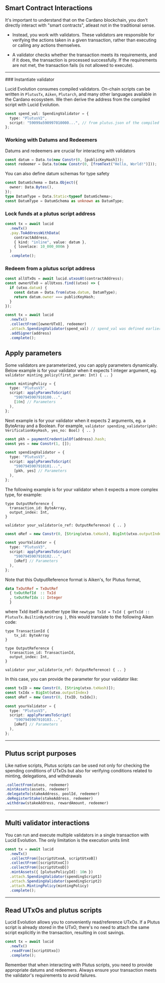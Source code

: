 
## Smart Contract Interactions

It's important to understand that on the Cardano blockchain, you don't directly interact with "smart contracts", atleast not in the traditional sense.

- Instead, you work with validators. These validators are responsible for verifying the actions taken in a given transaction, rather than executing or calling any actions themselves.

- A validator checks whether the transaction meets its requirements, and if it does, the transaction is processed successfully. If the requirements are not met, the transaction fails (is not allowed to execute).

---

<Steps>
### Instantiate validator

Lucid Evolution consumes compiled validators. On-chain scripts can be written in `PlutusTx`, `Aiken`, `Plutarch`, and many other languages available in the Cardano ecosystem. We then derive the address from the compiled script with Lucid Evolution.

```typescript
const spend_val: SpendingValidator = {
  type: "PlutusV2",
  script: "59099a590997010000...", // from plutus.json of the compiled contract code
};
```

### Working with Datums and Redeemers

Datums and redeemers are crucial for interacting with validators

```typescript
const datum = Data.to(new Constr(0, [publicKeyHash]));
const redeemer = Data.to(new Constr(0, [fromText("Hello, World!")]));
```

You can also define datum schemas for type safety

```typescript
const DatumSchema = Data.Object({
  owner: Data.Bytes(),
});
type DatumType = Data.Static<typeof DatumSchema>;
const DatumType = DatumSchema as unknown as DatumType;
```

### Lock funds at a plutus script address

```typescript
const tx = await lucid
  .newTx()
  .pay.ToAddressWithData(
    contractAddress,
    { kind: "inline", value: datum },
    { lovelace: 10_000_000n }
  )
  .complete();
```

### Redeem from a plutus script address

```typescript
const allUTxOs = await lucid.utxosAt(contractAddress);
const ownerUTxO = allUtxos.find((utxo) => {
  if (utxo.datum) {
    const datum = Data.from(utxo.datum, DatumType);
    return datum.owner === publicKeyHash;
  }
});

const tx = await lucid
  .newTx()
  .collectFrom([ownerUTxO], redeemer)
  .attach.SpendingValidator(spend_val) // spend_val was defined earlier
  .addSigner(address)
  .complete();
```

</Steps>

## Apply parameters

Some validators are parameterized, you can apply parameters dynamically.
Below example is for your validator when it expects 1 integer argument, eg. `validator minting_policy(first_param: Int) { .. }`
```typescript
const mintingPolicy = {
  type: "PlutusV3",
  script: applyParamsToScript(
    "5907945907910100...",
    [10n] // Parameters
  ),
};
```

Next example is for your validator when it expects 2 arguments, eg. a ByteArray and a Boolean.
For example, `validator spending_validator(pkh: VerificationKeyHash, yes_no: Bool) { .. }`
```typescript
const pkh = paymentCredentialOf(address).hash;
const yes = new Constr(1, []);

const spendingValidator = {
  type: "PlutusV3",
  script: applyParamsToScript(
    "5907945907910101...",
    [pkh, yes] // Parameters
  ),
};
```

The following example is for your validator when it expects a more complex type, for example:
```gleam
type OutputReference {
  transaction_id: ByteArray,
  output_index: Int,
}

validator your_validator(o_ref: OutputReference) { .. }
```
```typescript
const oRef = new Constr(0, [String(utxo.txHash), BigInt(utxo.outputIndex)]);

const yourValidator = {
  type: "PlutusV3",
  script: applyParamsToScript(
    "5907945907910102...",
    [oRef] // Parameters
  ),
};
```
Note that this OutputReference format is Aiken's, for Plutus format,
```haskell
data TxOutRef = TxOutRef
  { txOutRefId  :: TxId
  , txOutRefIdx :: Integer
  }
```
where TxId itself is another type like `newtype TxId = TxId { getTxId :: PlutusTx.BuiltinByteString }`,
this would translate to the following Aiken code:
```gleam
type TransactionId {
    tx_id: ByteArray
}

type OutputReference {
  transaction_id: TransactionId,
  output_index: Int,
}

validator your_validator(o_ref: OutputReference) { .. }
```
In this case, you can provide the parameter for your validator like:
```typescript
const txID = new Constr(0, [String(utxo.txHash)]);
const txIdx = BigInt(utxo.outputIndex)
const oRef = new Constr(0, [txID, txIdx]);

const yourValidator = {
  type: "PlutusV3",
  script: applyParamsToScript(
    "5907945907910103...",
    [oRef] // Parameters
  ),
};
```

---

## Plutus script purposes

Like native scripts, Plutus scripts can be used not only for checking the spending conditions of UTxOs but also for verifying conditions related to minting, delegations, and withdrawals

```typescript
.collectFrom(utxos, redeemer)
.mintAssets(assets, redeemer)
.delegateTo(stakeAddress, poolId, redeemer)
.deRegisterStake(stakeAddress, redeemer)
.withdraw(stakeAddress, rewardAmount, redeemer)
```

---

## Multi validator interactions

You can run and execute multiple validators in a single transaction with Lucid Evolution. The only limitation is the execution units limit

```typescript
const tx = await lucid
  .newTx()
  .collectFrom([scriptUtxoA, scriptUtxoB])
  .collectFrom([scriptUtxoC])
  .collectFrom([scriptUtxoD])
  .mintAssets({ [plutusPolicyId]: 10n })
  .attach.SpendingValidator(spendingScript1)
  .attach.SpendingValidator(spendingScript2)
  .attach.MintingPolicy(mintingPolicy)
  .complete();
```

---

## Read UTxOs and plutus scripts

Lucid Evolution allows you to conveniently read/reference UTxOs. If a Plutus script is already stored in the UTxO, there's no need to attach the same script explicitly in the transaction, resulting in cost savings.

```typescript
const tx = await lucid
  .newTx()
  .readFrom([scriptUtxo])
  .complete();
```

<Callout>
  Remember that when interacting with Plutus scripts, you need to provide
  appropriate datums and redeemers. Always ensure your transaction meets the
  validator's requirements to avoid failures.
</Callout>
